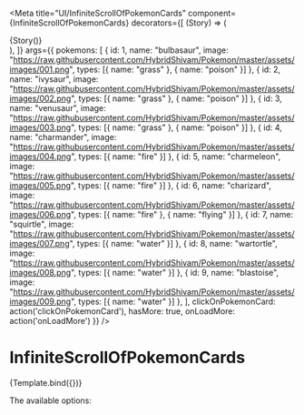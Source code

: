 

<Meta
  title="UI/InfiniteScrollOfPokemonCards"
  component={InfiniteScrollOfPokemonCards}
  decorators={[
        (Story) => (
          <div className="px-2 md:px-24 lg:px-64 p-12">
            {Story()}
          </div>
        ),
    ]}
  args={{
        pokemons: [
          {
            id: 1,
            name: "bulbasaur",
            image:
              "https://raw.githubusercontent.com/HybridShivam/Pokemon/master/assets/images/001.png",
            types: [{ name: "grass" }, { name: "poison" }]
          },
          {
            id: 2,
            name: "ivysaur",
            image:
              "https://raw.githubusercontent.com/HybridShivam/Pokemon/master/assets/images/002.png",
            types: [{ name: "grass" }, { name: "poison" }]
          },
          {
            id: 3,
            name: "venusaur",
            image:
              "https://raw.githubusercontent.com/HybridShivam/Pokemon/master/assets/images/003.png",
            types: [{ name: "grass" }, { name: "poison" }]
          },
          {
            id: 4,
            name: "charmander",
            image:
              "https://raw.githubusercontent.com/HybridShivam/Pokemon/master/assets/images/004.png",
            types: [{ name: "fire" }]
          },
          {
            id: 5,
            name: "charmeleon",
            image:
              "https://raw.githubusercontent.com/HybridShivam/Pokemon/master/assets/images/005.png",
            types: [{ name: "fire" }]
          },
          {
            id: 6,
            name: "charizard",
            image:
              "https://raw.githubusercontent.com/HybridShivam/Pokemon/master/assets/images/006.png",
            types: [{ name: "fire" }, { name: "flying" }]
          },
          {
            id: 7,
            name: "squirtle",
            image:
              "https://raw.githubusercontent.com/HybridShivam/Pokemon/master/assets/images/007.png",
            types: [{ name: "water" }]
          },
          {
            id: 8,
            name: "wartortle",
            image:
              "https://raw.githubusercontent.com/HybridShivam/Pokemon/master/assets/images/008.png",
            types: [{ name: "water" }]
          },
          {
            id: 9,
            name: "blastoise",
            image:
              "https://raw.githubusercontent.com/HybridShivam/Pokemon/master/assets/images/009.png",
            types: [{ name: "water" }]
          },
        ],
        clickOnPokemonCard: action('clickOnPokemonCard'),
        hasMore: true,
        onLoadMore: action('onLoadMore')
    }}
/>

# InfiniteScrollOfPokemonCards


<Canvas>
  <Story
    name="With options"
  >
    {Template.bind({})}
  </Story>
</Canvas>

The available options:

<ArgsTable of={InfiniteScrollOfPokemonCards} />
